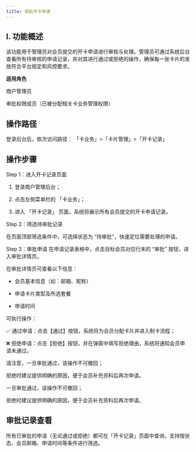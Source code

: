 ```yaml
---
title: 审批开卡申请
---
```


## I. 功能概述
该功能用于管理员对会员提交的开卡申请进行审核与处理。管理员可通过系统后台查看所有待审核的申请记录，并对其进行通过或拒绝的操作，确保每一张卡片的发放符合平台规定和风控要求。

**适用角色**

商户管理员

审批权限成员（已被分配相关卡业务管理权限）

## 操作路径
登录后台后，依次访问路径：
「卡业务」>「卡片管理」>「开卡记录」

## 操作步骤

Step 1：进入开卡记录页面

1. 登录商户管理后台；

2. 点击左侧菜单栏的 「卡业务」；


3. 进入 「开卡记录」 页面，系统将展示所有会员提交的开卡申请记录。

Step 2：筛选待审批记录

在页面顶部筛选条件中，可选择状态为 “待审批”，快速定位需要处理的申请。

Step 3：审批申请
在申请记录表格中，点击目标会员对应行末的 “审批” 按钮，进入审批详情页。

在审批详情页可查看以下信息：

* 会员基本信息（如：邮箱、昵称）

* 申请卡片类型及所选套餐

* 申请时间


可执行操作：

✅ 通过申请：点击【通过】按钮，系统将为会员分配卡片并进入制卡流程；

❌ 拒绝申请：点击【拒绝】按钮，并在弹窗中填写拒绝理由，系统将通知会员申请未通过。

<Warning>
请注意，一旦审批通过，该操作不可撤回；

拒绝时建议提供明确的原因，便于会员补充资料后再次申请。

</Warning>

一旦审批通过，该操作不可撤回；

拒绝时建议提供明确的原因，便于会员补充资料后再次申请。



## 审批记录查看
所有已审批的申请（无论通过或拒绝）都可在「开卡记录」页面中查询，支持按状态、会员邮箱、申请时间等条件进行筛选。